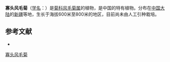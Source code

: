 {{Speciesbox
| name = 寡头风毛菊
| status = 
| status_system = 
| image =
| genus = Saussurea
| species = popovii
| authority = Lipsch.
}}

'''寡头风毛菊'''（[[学名|学名]]：{{lang|la|''Saussurea popovii''}}）是[[菊科|菊科]][[风毛菊属|风毛菊属]]的植物，是中国的特有植物。分布在[[中国大陆|中国大陆]]的[[新疆|新疆]]等地，生长于海拔600米至800米的地区，目前尚未由人工引种栽培。

== 参考文献 ==
<div class="references-small">
* {{cite web| url =http://www.bioinfo.cn/db05/KmzwSpecies.php?action=view&id=5376| title =寡头风毛菊| work =《中国高等植物数据库全库》| publisher =中国科学院微生物研究所| author =昆明植物研究所| accessdate =2009-02-24| deadurl =yes| archiveurl =https://web.archive.org/web/20160305035911/http://www.bioinfo.cn/db05/KmzwSpecies.php?action=view&id=5376| archivedate =2016-03-05}}
</div>
{{Taxonbar|from=Q10955380}}

[[Category:风毛菊属|寡头风毛菊]]


{{植物小作品}}